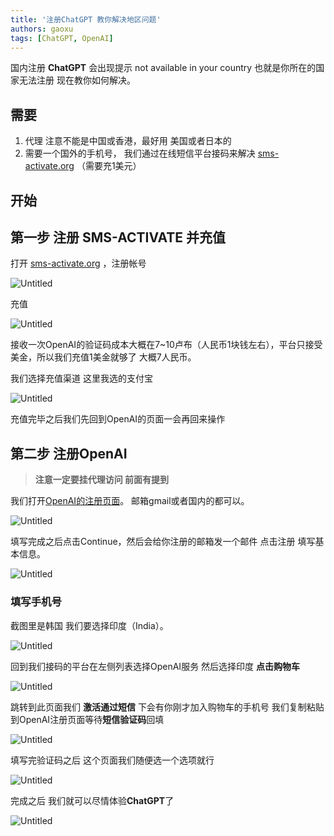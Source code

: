 ```yaml
---
title: '注册ChatGPT 教你解决地区问题'
authors: gaoxu
tags: [ChatGPT, OpenAI]
---
```



国内注册 **ChatGPT** 会出现提示 not available in your country 也就是你所在的国家无法注册  现在教你如何解决。

## 需要

1. 代理  注意不能是中国或香港，最好用 美国或者日本的
2. 需要一个国外的手机号， 我们通过在线短信平台接码来解决 [sms-activate.org](https://sms-activate.org/?ref=2684538) （需要充1美元）

## 开始

## 第一步 注册 **SMS-ACTIVATE 并充值**

打开 [sms-activate.org](https://sms-activate.org/?ref=2684538) ，注册帐号

![Untitled](Untitled.png)

充值

![Untitled](Untitled%201.png)

接收一次OpenAI的验证码成本大概在7~10卢布（人民币1块钱左右），平台只接受美金，所以我们充值1美金就够了 大概7人民币。

我们选择充值渠道 这里我选的支付宝

![Untitled](Untitled%202.png)

充值完毕之后我们先回到OpenAI的页面一会再回来操作

## 第二步 注册OpenAI

> **注意一定要挂代理访问 前面有提到**
>

我们打开[OpenAI的注册页面](https://beta.openai.com/signup)。 邮箱gmail或者国内的都可以。

![Untitled](Untitled.webp)

填写完成之后点击Continue，然后会给你注册的邮箱发一个邮件 点击注册 填写基本信息。

![Untitled](Untitled%201.webp)

### 填写手机号

截图里是韩国 我们要选择印度（India）。

![Untitled](Untitled%202.webp)

回到我们接码的平台在左侧列表选择OpenAI服务 然后选择印度 **点击购物车**

![Untitled](Untitled%203.png)

跳转到此页面我们 **激活通过短信** 下会有你刚才加入购物车的手机号 我们复制粘贴到OpenAI注册页面等待**短信验证码**回填

![Untitled](Untitled%204.png)

填写完验证码之后 这个页面我们随便选一个选项就行

![Untitled](Untitled%203.webp)

完成之后 我们就可以尽情体验**ChatGPT**了

![Untitled](Untitled%205.png)
